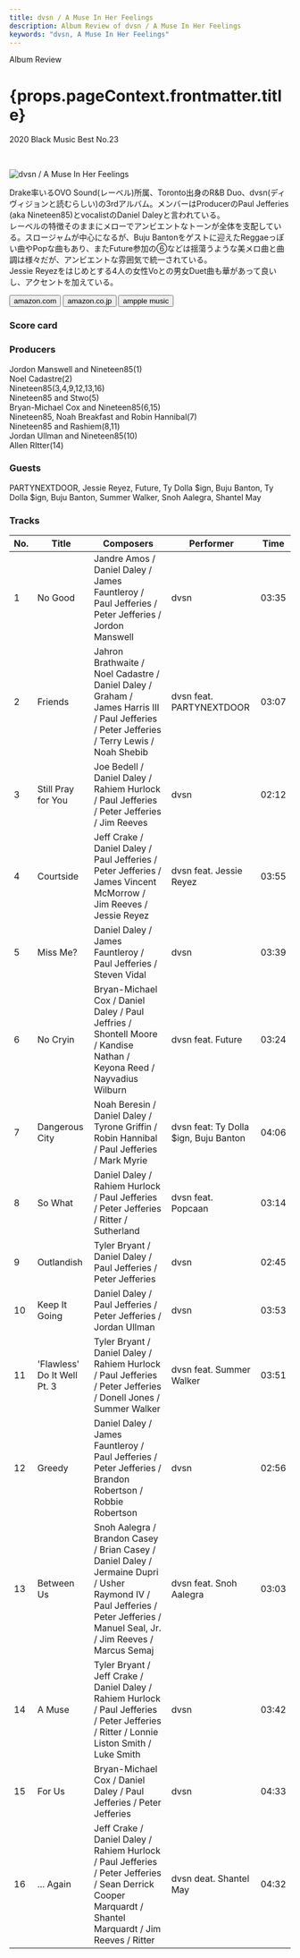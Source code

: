 ```yaml
---
title: dvsn / A Muse In Her Feelings
description: Album Review of dvsn / A Muse In Her Feelings
keywords: "dvsn, A Muse In Her Feelings"
---
```





<p className="largeP">Album Review</p>
<h1 className="h1--no--margin">{props.pageContext.frontmatter.title}</h1>
<p className="largeP">
  <Link to="/best50/2020/">2020 Black Music Best No.23</Link>
</p>

<br/>
<Row  className="image-card-group">
	<Column colMd={"3"} colLg={"4"} noGutterMdLeft="">
       <ImageCard>

![dvsn / A Muse In Her Feelings](../../images/cd/dvsn1L.jpg)

</ImageCard>
	</Column>
	<Column colMd={"4"} colLg={"8"} noGutterMdLeft="">
		<p>
			Drake率いるOVO Sound(レーベル)所属、Toronto出身のR&B Duo、dvsn(ディヴィジョンと読むらしい)の3rdアルバム。メンバーはProducerのPaul Jefferies (aka Nineteen85)とvocalistのDaniel Daleyと言われている。
			<br/>レーベルの特徴そのままにメローでアンビエントなトーンが全体を支配している。スロージャムが中心になるが、Buju Bantonをゲストに迎えたReggaeっぽい曲やPopな曲もあり、またFuture参加の⑥などは揺蕩うような美メロ曲と曲調は様々だが、アンビエントな雰囲気で統一されている。
			<br/>Jessie Reyezをはじめとする4人の女性Voとの男女Duet曲も華があって良いし、アクセントを加えている。
		</p>
		<div>
	  	<Button className="button-right-mergin"  href="https://amzn.to/2LPK9pV" kind="primary" size="small" renderIcon={ArrowUpRight24}>
      	amazon.com
    	</Button>
    	<Button className="button-right-mergin"  href="https://amzn.to/2Y6CN3N" kind="secondary" size="small" renderIcon={ArrowUpRight24}>
      	amazon.co.jp
    	</Button>
			<Button className="button-right-mergin"  href="https://amzn.to/2Y6CN3N" kind="tertiary" size="small" renderIcon={ArrowUpRight24}>
      	ampple music
    	</Button>
	</div>
	</Column>
</Row>
<Row >
	<Column colMd={"4"} colLg={"4"} noGutterMdLeft="">
<div>
  <h3>Score card</h3>
	<SliderJS1 value="4" />
  <SliderJS2 value="1" />
	<SliderJS3 value="1" />
  <SliderJS4 value="9" />
</div>
</Column>
<Column colMd={"8"} colLg={"8"} noGutterMdLeft="">
<div>
<h3>Producers</h3>
<p>
	Jordon Manswell and Nineteen85(1)
	<br/>Noel Cadastre(2)
	<br/>Nineteen85(3,4,9,12,13,16)
	<br/>Nineteen85 and Stwo(5)
	<br/>Bryan-Michael Cox and Nineteen85(6,15)
	<br/>Nineteen85, Noah Breakfast and Robin Hannibal(7)
	<br/>Nineteen85 and Rashiem(8,11)
	<br/>Jordan Ullman and Nineteen85(10)
	<br/>Allen RItter(14)
</p>
<h3>Guests</h3>
<p>
	PARTYNEXTDOOR, Jessie Reyez, Future, Ty Dolla $ign, Buju Banton, Ty Dolla $ign, Buju Banton, Summer Walker, Snoh Aalegra, Shantel May
</p>
</div>
</Column>
</Row>

<h3>Tracks</h3>

| No. | Title                       | Composers                                                                                                                                                                       | Performer                             | Time  |
| --- | --------------------------- | ------------------------------------------------------------------------------------------------------------------------------------------------------------------------------- | ------------------------------------- | ----- |
| 1   | No Good                     | Jandre Amos / Daniel Daley / James Fauntleroy / Paul Jefferies / Peter Jefferies / Jordon Manswell                                                                              | dvsn                                  | 03:35 |
| 2   | Friends                     | Jahron Brathwaite / Noel Cadastre / Daniel Daley / Graham / James Harris III / Paul Jefferies / Peter Jefferies / Terry Lewis / Noah Shebib                                     | dvsn feat. PARTYNEXTDOOR              | 03:07 |
| 3   | Still Pray for You          | Joe Bedell / Daniel Daley / Rahiem Hurlock / Paul Jefferies / Peter Jefferies / Jim Reeves                                                                                      | dvsn                                  | 02:12 |
| 4   | Courtside                   | Jeff Crake / Daniel Daley / Paul Jefferies / Peter Jefferies / James Vincent McMorrow / Jim Reeves / Jessie Reyez                                                               | dvsn feat. Jessie Reyez               | 03:55 |
| 5   | Miss Me?                    | Daniel Daley / James Fauntleroy / Paul Jefferies / Steven Vidal                                                                                                                 | dvsn                                  | 03:39 |
| 6   | No Cryin                    | Bryan-Michael Cox / Daniel Daley / Paul Jeffries / Shontell Moore / Kandise Nathan / Keyona Reed / Nayvadius Wilburn                                                            | dvsn feat. Future                     | 03:24 |
| 7   | Dangerous City              | Noah Beresin / Daniel Daley / Tyrone Griffin / Robin Hannibal / Paul Jefferies / Mark Myrie                                                                                     | dvsn feat: Ty Dolla $ign, Buju Banton | 04:06 |
| 8   | So What                     | Daniel Daley / Rahiem Hurlock / Paul Jefferies / Peter Jefferies / Ritter / Sutherland                                                                                          | dvsn feat. Popcaan                    | 03:14 |
| 9   | Outlandish                  | Tyler Bryant / Daniel Daley / Paul Jefferies / Peter Jefferies                                                                                                                  | dvsn                                  | 02:45 |
| 10  | Keep It Going               | Daniel Daley / Paul Jefferies / Peter Jefferies / Jordan Ullman                                                                                                                 | dvsn                                  | 03:53 |
| 11  | 'Flawless' Do It Well Pt. 3 | Tyler Bryant / Daniel Daley / Rahiem Hurlock / Paul Jefferies / Peter Jefferies / Donell Jones / Summer Walker                                                                  | dvsn feat. Summer Walker              | 03:51 |
| 12  | Greedy                      | Daniel Daley / James Fauntleroy / Paul Jefferies / Peter Jefferies / Brandon Robertson / Robbie Robertson                                                                       | dvsn                                  | 02:56 |
| 13  | Between Us                  | Snoh Aalegra / Brandon Casey / Brian Casey / Daniel Daley / Jermaine Dupri / Usher Raymond IV / Paul Jefferies / Peter Jefferies / Manuel Seal, Jr. / Jim Reeves / Marcus Semaj | dvsn feat. Snoh Aalegra               | 03:03 |
| 14  | A Muse                      | Tyler Bryant / Jeff Crake / Daniel Daley / Rahiem Hurlock / Paul Jefferies / Peter Jefferies / Ritter / Lonnie Liston Smith / Luke Smith                                        | dvsn                                  | 03:42 |
| 15  | For Us                      | Bryan-Michael Cox / Daniel Daley / Paul Jefferies / Peter Jefferies                                                                                                             | dvsn                                  | 04:33 |
| 16  | ... Again                   | Jeff Crake / Daniel Daley / Rahiem Hurlock / Paul Jefferies / Peter Jefferies / Sean Derrick Cooper Marquardt / Shantel Marquardt / Jim Reeves / Ritter                         | dvsn deat. Shantel May                | 04:32 |

